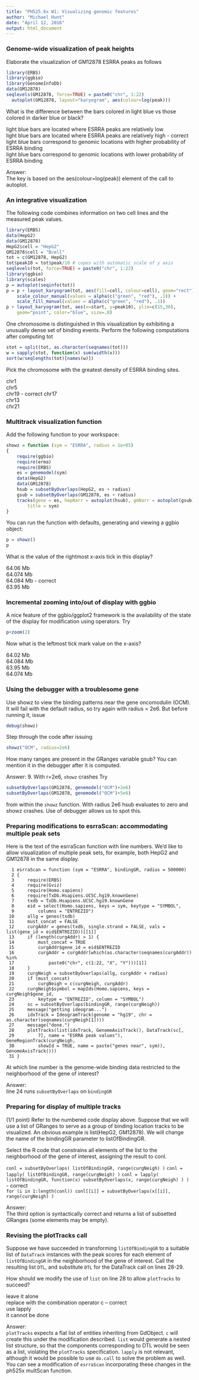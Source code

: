 ```yaml
---
title: "PH525.6x W1: Visualizing genomic features"
author: "Michael Hunt"
date: "April 12, 2016"
output: html_document
---
```


### Genome-wide visualization of peak heights

Elaborate the visualization of GM12878 ESRRA peaks as follows

```r
library(ERBS)
library(ggbio)
library(GenomeInfoDb)
data(GM12878)
seqlevels(GM12878, force=TRUE) = paste0("chr", 1:22)
  autoplot(GM12878, layout="karyogram", aes(colour=log(peak)))
```
  
What is the difference between the bars colored in light blue vs those colored in darker blue or black?

 light blue bars are located where ESRRA peaks are relatively low    
  light blue bars are located where ESRRA peaks are relatively high - correct    
  light blue bars correspond to genomic locations with higher probability of ESRRA binding   
  light blue bars correspond to genomic locations with lower probability of ESRRA binding  
  
 Answer:  
 The key is based on the aes(colour=log(peak)) element of the call to autoplot.
 
### An integrative visualization

The following code combines information on two cell lines and the measured peak values.

```r
library(ERBS)
data(HepG2)
data(GM12878)
HepG2$cell = "HepG2"
GM12878$cell = "Bcell"
tot = c(GM12878, HepG2)
tot$peak10 = tot$peak/10 # copes with automatic scale of y axis
seqlevels(tot, force=TRUE) = paste0("chr", 1:22)
library(ggbio)
library(scales)
p = autoplot(seqinfo(tot))
p = p + layout_karyogram(tot, aes(fill=cell, colour=cell), geom="rect") +
    scale_colour_manual(values = alpha(c("green", "red"), .1)) +
    scale_fill_manual(values = alpha(c("green", "red"), .1))
p + layout_karyogram(tot, aes(x=start, y=peak10), ylim=c(15,30),
    geom="point", color="blue", size=.8)
```

One chromosome is distinguished in this visualization by exhibiting a unusually dense set of binding events. Perform the following computations after computing tot 

```r
stot = split(tot, as.character(seqnames(tot)))
w = sapply(stot, function(x) sum(width(x)))
sort(w/seqlengths(tot)[names(w)])
```

Pick the chromosome with the greatest density of ESRRA binding sites.

 chr1  
 chr5  
 chr19  - correct
 chr17  
 chr13  
 chr21  

### Multitrack visualization function

Add the following function to your workspace:


```r
showz = function (sym = "ESRRA", radius = 1e+05) 
{
    require(ggbio)
    require(erma)
    require(ERBS)
    es = genemodel(sym)
    data(HepG2)
    data(GM12878)
    hsub = subsetByOverlaps(HepG2, es + radius)
    gsub = subsetByOverlaps(GM12878, es + radius)
    tracks(gene = es, hepNarr = autoplot(hsub), gmNarr = autoplot(gsub), 
        title = sym)
}
```
You can run the function with defaults, generating and viewing a ggbio object:

```r
p = showz()
p
```

What is the value of the rightmost x-axis tick in this display?

 64.06 Mb  
 64.074 Mb  
 64.084 Mb  - correct  
 63.95 Mb

### Incremental zooming into/out of display with ggbio

A nice feature of the ggbio/ggplot2 framework is the availability of the state of the display for modification using operators. Try

```r
p+zoom(2)
```
Now what is the leftmost tick mark value on the x-axis?

 64.02 Mb  
 64.084 Mb  
 63.95 Mb  
 64.074 Mb
 
### Using the debugger with a troublesome gene

Use showz to view the binding patterns near the gene oncomodulin (OCM). It will fail with the default radius, so try again with radius = 2e6. But before running it, issue

```r
debug(showz)
```
Step through the code after issuing

```r
showz("OCM", radius=2e6)
```
How many ranges are present in the GRanges variable gsub? You can mention it in the debugger after it is computed.

Answer: 9. With r=2e6, `showz` crashes
Try

```r
subsetByOverlaps(GM12878, genemodel("OCM")+2e6)
subsetByOverlaps(GM12878, genemodel("OCM")+5e6)
```
from within the `showz` function. With radius 2e6 hsub evaluates to zero and showz crashes. Use of debugger allows us to spot this.

### Preparing modifications to esrraScan: accommodating multiple peak sets

Here is the text of the esrraScan function with line numbers. We'd like to allow visualization of multiple peak sets, for example, both HepG2 and GM12878 in the same display.

```
  1 esrraScan = function (sym = "ESRRA", bindingGR, radius = 500000)  
  2 {  
  3     require(ERBS)  
  4     require(Gviz)  
  5     require(Homo.sapiens)  
  6     require(TxDb.Hsapiens.UCSC.hg19.knownGene)  
  7     txdb = TxDb.Hsapiens.UCSC.hg19.knownGene  
  8     eid = select(Homo.sapiens, keys = sym, keytype = "SYMBOL",  
  9         columns = "ENTREZID")  
 10     allg = genes(txdb)  
 11     must_concat = FALSE  
 12     curgAddr = genes(txdb, single.strand = FALSE, vals = list(gene_id = eid$ENTREZID))[[1]]  
 13     if (length(curgAddr) > 1) {  
 14         must_concat = TRUE  
 15         curgAddr$gene_id = eid$ENTREZID  
 16         curgAddr = curgAddr[which(as.character(seqnames(curgAddr)) %in%  
 17             paste0("chr", c(1:22, "X", "Y")))[1]]  
 18     }  
 19     curgNeigh = subsetByOverlaps(allg, curgAddr + radius)  
 20     if (must_concat)  
 21         curgNeigh = c(curgNeigh, curgAddr)  
 22     curgNeigh$symbol = mapIds(Homo.sapiens, keys = curgNeigh$gene_id,  
 23         keytype = "ENTREZID", column = "SYMBOL")  
 24     sc = subsetByOverlaps(bindingGR, range(curgNeigh))  
 25     message("getting ideogram...")  
 26     idxTrack = IdeogramTrack(genome = "hg19", chr = as.character(seqnames(curgNeigh[1])))  
 27     message("done.")  
 28     plotTracks(list(idxTrack, GenomeAxisTrack(), DataTrack(sc[,  
 29         7], name = "ESRRA peak values"), GeneRegionTrack(curgNeigh,  
 30         showId = TRUE, name = paste("genes near", sym)), GenomeAxisTrack()))  
 31 }  
 ```
At which line number is the genome-wide binding data restricted to the neighborhood of the gene of interest?

Answer:  
line 24 runs `subsetByOverlaps` on `bindingGR`

### Preparing for display of multiple tracks

(1/1 point)
Refer to the numbered code display above. Suppose that we will use a list of GRanges to serve as a group of binding location tracks to be visualized. An obvious example is list(HepG2, GM12878). We will change the name of the bindingGR parameter to listOfBindingGR.

Select the R code that constrains all elements of the list to the neighborhood of the gene of interest, assigning the result to conl.

 `conl = subsetByOverlaps( listOfBindingGR, range(curgNeigh) ) ` 
 `conl = lapply( listOfBindingGR, range(curgNeigh) ) ` 
 `conl = lapply( listOfBindingGR, function(x) subsetByOverlaps(x, range(curgNeigh) ) )` - correct  
 `for (i in 1:length(conl)) conl[[i]] = subsetByOverlaps(x[[i]], range(curgNeigh) )`
 
Answer:  
The third option is syntactically correct and returns a list of subsetted GRanges (some elements may be empty).  


### Revising the plotTracks call

Suppose we have succeeded in transforming `listOfBindingGR` to a suitable list of `DataTrack` instances with the peak scores for each element of `listOfBindingGR` in the neighborhood of the gene of interest. Call the resulting list `DTL`, and substitute `DTL` for the DataTrack call on lines 28-29.

How should we modify the use of `list` on line 28 to allow `plotTracks` to succeed?

 leave it alone  
 replace with the combination operator c  -- correct  
 use lapply  
 it cannot be done  
 
Answer:  
`plotTracks` expects a flat list of entities inheriting from GdObject. `c` will create this under the modification described. `list` would generate a nested list structure, so that the components corresponding to DTL would be seen as a list, violating the `plotTracks` specification. `lapply` is not relevant, although it would be possible to use `do.call` to solve the problem as well.
You can see a modification of `esrraScan` incorporating these changes in the ph525x multScan function.


